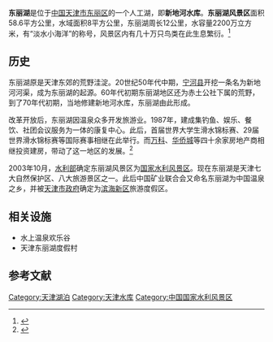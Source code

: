 {{Infobox Reservoir | 
|name                     = 新地河水库
|nickname                 = 东丽湖
|image                    = 
|image_caption            = 
|map                      = 
|map_caption              = 
|pushpin_map              = China
|pushpin_map_caption      = 东丽湖在中国的位置
|code                     = BCC01100053
|class                    = 中型[[水库|水库]]
|location_of_reservoir    = [[天津市|天津市]][[东丽区|东丽区]]
|location_of_dam          = 
|inflow                   = [[新地河|新地河]]（[[永定河|永定河]]水系）
|outflow                  = 新地河
|catchment_area           = 
|reservoir_area           = 
|mean_depth               = 
|maximum_depth            = 
|flood_level              = 
|normal_water_level       = 
|dead_water_level         = 
|water_quality            = 
|island                   = 
|maximum_storage_capacity = 2200万
|normal_storage_capacity  = 
|dead_storage_capacity    = 
|type_of_dam              = 
|elevation_of_dam         = 
|height_of_dam            = 
|length_of_dam            = 
|width_of_dam             = 
|installed_capacity       = 
|irrigated_area           = 
|start                    = 
|complete                 = 
|cost                     = 
|emigrate                 = 
|latd = 39
|latm = 09
|lats = 56
|latNS = N
|longd = 117
|longm = 29
|longs = 12
|longEW = E
|website = 
|footnotes = <ref>{{Cite web |url=http://www.tsdh.net/%E6%B0%B4%E5%88%A9%E6%96%87%E7%8C%AE%E6%B1%87%E7%BC%96/PDF%E6%96%87%E6%A1%A3/%E4%B8%AD%E5%9B%BD%E6%B0%B4%E5%BA%93%E5%90%8D%E7%A7%B0%E4%BB%A3%E7%A0%81.pdf |title=中国水库名称代码 |accessdate=2020-09-27 |archive-date=2015-05-05 |archive-url=https://web.archive.org/web/20150505182029/http://www.tsdh.net/%E6%B0%B4%E5%88%A9%E6%96%87%E7%8C%AE%E6%B1%87%E7%BC%96/PDF%E6%96%87%E6%A1%A3/%E4%B8%AD%E5%9B%BD%E6%B0%B4%E5%BA%93%E5%90%8D%E7%A7%B0%E4%BB%A3%E7%A0%81.pdf |dead-url=yes }}</ref>
}}
'''东丽湖'''是位于[[中国|中国]][[天津市|天津市]][[东丽区|东丽区]]的一个人工湖，即'''新地河水库'''。'''东丽湖风景区'''面积58.6平方公里，水域面积8平方公里，东丽湖周长12公里，水容量2200万立方米，有“淡水小海洋”的称号，风景区内有几十万只鸟类在此生息繁衍。<ref>{{Cite web |url=http://www.hangzhou.com.cn/20070821/ca1367946.htm |title=东丽湖 |access-date=2009-12-10 |archive-url=https://web.archive.org/web/20101220100321/http://www.hangzhou.com.cn/20070821/ca1367946.htm |archive-date=2010-12-20 |dead-url=yes }}</ref>

== 历史 ==
东丽湖原是天津东郊的荒野洼淀。20世纪50年代中期，[[宁河县|宁河县]]开挖一条名为新地河河渠，成为东丽湖的起源。60年代初期东丽湖地区还为赤土公社下属的荒野，到了70年代初期，当地修建新地河水库，东丽湖由此形成。

改革开放后，东丽湖因温泉众多开发旅游业。1987年，建成集钓鱼、娱乐、餐饮、社团会议服务为一体的康复中心。此后，首届世界大学生滑水锦标赛、29届世界滑水锦标赛等国际赛事相继在此举行。而[[万科|万科]]、[[华侨城|华侨城]]等四十余家房地产商相继投资建房，带动了这一地区的发展。<ref>{{Cite web |url=http://epaper.tianjinwe.com/tjrb/tjrb/2009-11/12/content_6893831.htm |title=东丽湖 |access-date=2009-12-10 |archive-url=https://web.archive.org/web/20101220141131/http://epaper.tianjinwe.com/tjrb/tjrb/2009-11/12/content_6893831.htm |archive-date=2010-12-20 |dead-url=yes }}</ref>

2003年10月，[[水利部|水利部]]确定东丽湖风景区为[[国家水利风景区|国家水利风景区]]。现在东丽湖是天津七大自然保护区、八大旅游景区之一。此后中国矿业联合会又命名东丽湖为中国温泉之乡，并被[[天津市政府|天津市政府]]确定为[[滨海新区|滨海新区]]旅游度假区。

== 相关设施 ==
*水上温泉欢乐谷
*天津东丽湖度假村

==参考文献==
{{reflist}}

{{DEFAULTSORT:D东}}
[[Category:天津湖泊|Category:天津湖泊]]
[[Category:天津水库|Category:天津水库]]
[[Category:中国国家水利风景区|Category:中国国家水利风景区]]